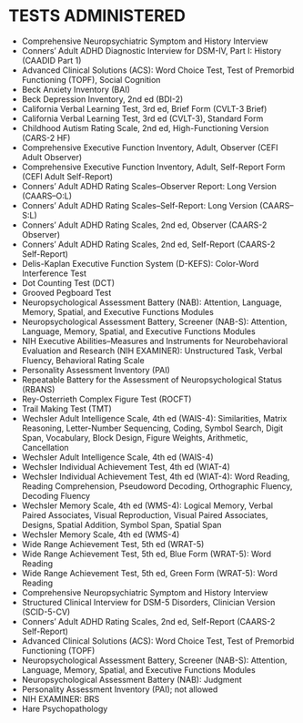 # TESTS ADMINISTERED {#sec-tests}

-   Comprehensive Neuropsychiatric Symptom and History Interview
-   Conners' Adult ADHD Diagnostic Interview for DSM-IV, Part I: History (CAADID Part 1)
-   Advanced Clinical Solutions (ACS): Word Choice Test, Test of Premorbid Functioning (TOPF), Social Cognition
-   Beck Anxiety Inventory (BAI)
-   Beck Depression Inventory, 2nd ed (BDI-2)
-   California Verbal Learning Test, 3rd ed, Brief Form (CVLT-3 Brief)
-   California Verbal Learning Test, 3rd ed (CVLT-3), Standard Form
-   Childhood Autism Rating Scale, 2nd ed, High-Functioning Version (CARS-2 HF)
-   Comprehensive Executive Function Inventory, Adult, Observer (CEFI Adult Observer)
-   Comprehensive Executive Function Inventory, Adult, Self-Report Form (CEFI Adult Self-Report)
-   Conners' Adult ADHD Rating Scales--Observer Report: Long Version (CAARS--O:L)
-   Conners' Adult ADHD Rating Scales--Self-Report: Long Version (CAARS--S:L)
-   Conners' Adult ADHD Rating Scales, 2nd ed, Observer (CAARS-2 Observer)
-   Conners' Adult ADHD Rating Scales, 2nd ed, Self-Report (CAARS-2 Self-Report)
-   Delis-Kaplan Executive Function System (D-KEFS): Color-Word Interference Test
-   Dot Counting Test (DCT)
-   Grooved Pegboard Test
-   Neuropsychological Assessment Battery (NAB): Attention, Language, Memory, Spatial, and Executive Functions Modules
-   Neuropsychological Assessment Battery, Screener (NAB-S): Attention, Language, Memory, Spatial, and Executive Functions Modules
-   NIH Executive Abilities--Measures and Instruments for Neurobehavioral Evaluation and Research (NIH EXAMINER): Unstructured Task, Verbal Fluency, Behavioral Rating Scale
-   Personality Assessment Inventory (PAI)
-   Repeatable Battery for the Assessment of Neuropsychological Status (RBANS)
-   Rey-Osterrieth Complex Figure Test (ROCFT)
-   Trail Making Test (TMT)
-   Wechsler Adult Intelligence Scale, 4th ed (WAIS-4): Similarities, Matrix Reasoning, Letter-Number Sequencing, Coding, Symbol Search, Digit Span, Vocabulary, Block Design, Figure Weights, Arithmetic, Cancellation
-   Wechsler Adult Intelligence Scale, 4th ed (WAIS-4)
-   Wechsler Individual Achievement Test, 4th ed (WIAT-4)
-   Wechsler Individual Achievement Test, 4th ed (WIAT-4): Word Reading, Reading Comprehension, Pseudoword Decoding, Orthographic Fluency, Decoding Fluency
-   Wechsler Memory Scale, 4th ed (WMS-4): Logical Memory, Verbal Paired Associates, Visual Reproduction, Visual Paired Associates, Designs, Spatial Addition, Symbol Span, Spatial Span
-   Wechsler Memory Scale, 4th ed (WMS-4)
-   Wide Range Achievement Test, 5th ed (WRAT-5)
-   Wide Range Achievement Test, 5th ed, Blue Form (WRAT-5): Word Reading
-   Wide Range Achievement Test, 5th ed, Green Form (WRAT-5): Word Reading
- Comprehensive Neuropsychiatric Symptom and History Interview
- Structured Clinical Interview for DSM-5 Disorders, Clinician Version (SCID-5-CV)
- Conners' Adult ADHD Rating Scales, 2nd ed, Self-Report (CAARS-2 Self-Report)
- Advanced Clinical Solutions (ACS): Word Choice Test, Test of Premorbid Functioning (TOPF)
- Neuropsychological Assessment Battery, Screener (NAB-S): Attention, Language, Memory, Spatial, and Executive Functions Modules
- Neuropsychological Assessment Battery (NAB): Judgment
- Personality Assessment Inventory (PAI); not allowed
- NIH EXAMINER: BRS
- Hare Psychopathology
